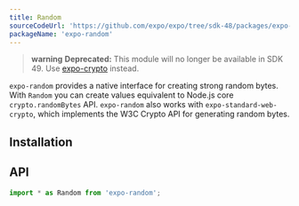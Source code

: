 ```yaml
---
title: Random
sourceCodeUrl: 'https://github.com/expo/expo/tree/sdk-48/packages/expo-random'
packageName: 'expo-random'
---
```



> **warning** **Deprecated:** This module will no longer be available in SDK 49. Use [expo-crypto](crypto.mdx) instead.

`expo-random` provides a native interface for creating strong random bytes. With `Random` you can create values equivalent to Node.js core `crypto.randomBytes` API. `expo-random` also works with `expo-standard-web-crypto`, which implements the W3C Crypto API for generating random bytes.

<PlatformsSection android emulator ios simulator web />

## Installation

<APIInstallSection />

## API

```js
import * as Random from 'expo-random';
```

<APISection packageName="expo-random" apiName="Random" />
